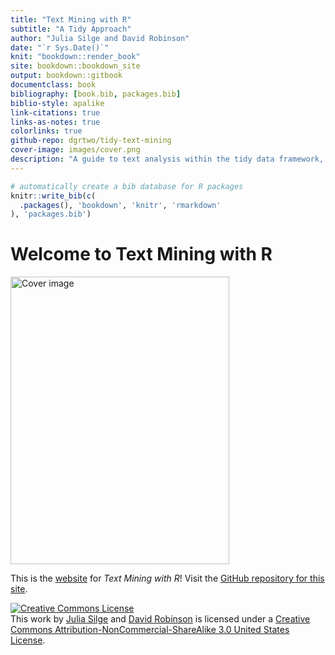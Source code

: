 ```yaml
--- 
title: "Text Mining with R"
subtitle: "A Tidy Approach"
author: "Julia Silge and David Robinson"
date: "`r Sys.Date()`"
knit: "bookdown::render_book"
site: bookdown::bookdown_site
output: bookdown::gitbook
documentclass: book
bibliography: [book.bib, packages.bib]
biblio-style: apalike
link-citations: true
links-as-notes: true
colorlinks: true
github-repo: dgrtwo/tidy-text-mining
cover-image: images/cover.png
description: "A guide to text analysis within the tidy data framework, using the tidytext package and other tidy tools"
---
```


```r
# automatically create a bib database for R packages
knitr::write_bib(c(
  .packages(), 'bookdown', 'knitr', 'rmarkdown'
), 'packages.bib')
```

# Welcome to Text Mining with R {-}

<img src="images/cover.png" width="350" height="460" alt="Cover image" />


This is the [website](http://tidytextmining.com/) for *Text Mining with R*! Visit the [GitHub repository for this site](https://github.com/dgrtwo/tidy-text-mining).

<a rel="license" href="http://creativecommons.org/licenses/by-nc-sa/3.0/us/"><img alt="Creative Commons License" style="border-width:0" src="https://i.creativecommons.org/l/by-nc-sa/3.0/us/88x31.png" /></a><br />This work by [Julia Silge](http://juliasilge.com/) and [David Robinson](http://varianceexplained.org/) is licensed under a <a rel="license" href="http://creativecommons.org/licenses/by-nc-sa/3.0/us/">Creative Commons Attribution-NonCommercial-ShareAlike 3.0 United States License</a>.

<script>
  (function(i,s,o,g,r,a,m){i['GoogleAnalyticsObject']=r;i[r]=i[r]||function(){
  (i[r].q=i[r].q||[]).push(arguments)},i[r].l=1*new Date();a=s.createElement(o),
  m=s.getElementsByTagName(o)[0];a.async=1;a.src=g;m.parentNode.insertBefore(a,m)
  })(window,document,'script','https://www.google-analytics.com/analytics.js','ga');

  ga('create', 'UA-68765210-2', 'auto');
  ga('send', 'pageview');

</script>
